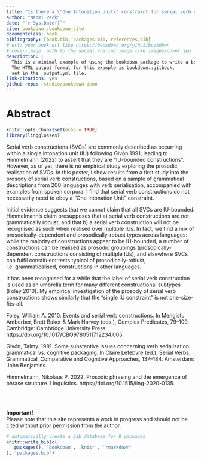 ```yaml
--- 
title: "Is there a \"One Intonation Unit\" constraint for serial verb constructions?"
author: "Naomi Peck"
date: "`r Sys.Date()`"
site: bookdown::bookdown_site
documentclass: book
bibliography: [book.bib, packages.bib, references.bib]
# url: your book url like https://bookdown.org/yihui/bookdown
# cover-image: path to the social sharing image like images/cover.jpg
description: |
  This is a minimal example of using the bookdown package to write a book.
  The HTML output format for this example is bookdown::gitbook,
  set in the _output.yml file.
link-citations: yes
github-repo: rstudio/bookdown-demo
---
```


# Abstract {-}

```r
knitr::opts_chunk$set(echo = TRUE)
library(lingglosses)
```

Serial verb constructions (SVCs) are commonly described as occurring within a single intonation unit (IU) following Givón 1991, leading to Himmelmann (2022) to assert that they are "IU-bounded constructions". However, as of yet, there is no empirical study exploring the prosodic realisation of SVCs. In this poster, I show results from a first study into the prosody of serial verb constructions, based on a sample of grammatical descriptions from 200 languages with verb serialisation, accompanied with examples from spoken corpora. I find that serial verb constructions do not necessarily need to obey a “One Intonation Unit” constraint.

Initial evidence suggests that we cannot claim that all SVCs are IU-bounded. Himmelmann's claim presupposes that a) serial verb constructions are not grammatically robust, and that b) a serial verb construction will not be recognised as such when realised over multiple IUs. In fact, we find a mix of prosodically-dependent and prosodically-robust types across languages: while the majority of constructions appear to be IU-bounded, a number of constructions can be realised as prosodic groupings (prosodically-dependent constructions consisting of multiple IUs), and elsewhere SVCs can fulfil constituent tests typical of prosodically-robust, i.e. grammaticalised, constructions in other languages.

It has been recognised for a while that the label of serial verb construction is used as an umbrella term for many different constructional subtypes (Foley 2010). My empirical investigation of the prosody of serial verb constructions shows similarly that the “single IU constraint” is not one-size-fits-all. 

Foley, William A. 2010. Events and serial verb constructions. In Mengistu Amberber, Brett Baker & Mark Harvey (eds.), Complex Predicates, 79–109. Cambridge: Cambridge University Press. https://doi.org/10.1017/CBO9780511712234.005.

Givón, Talmy. 1991. Some substantive issues concerning verb serialization: grammatical vs. cognitive packaging. In Claire Lefebvre (ed.), Serial Verbs: Grammatical, Comparative and Cognitive Approaches, 137–184. Amsterdam: John Benjamins.

Himmelmann, Nikolaus P. 2022. Prosodic phrasing and the emergence of phrase structure. Linguistics. https://doi.org/10.1515/ling-2020-0135.

<br><br>
<div class="alert alert-warning">
  <strong>Important!</strong><br> Please note that this site represents a work in progress and should not be cited without prior permission from the author.
</div>



```r
# automatically create a bib database for R packages
knitr::write_bib(c(
  .packages(), 'bookdown', 'knitr', 'rmarkdown'
), 'packages.bib')
```
